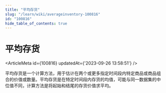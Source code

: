 ```yaml
---
title: "平均存货"
slug: "/learn/wiki/averageinventory-100816"
id: "100816"
hide_table_of_contents: true
---
```



# 平均存货

<ArticleMeta id={100816} updatedAt={'2023-09-26 13:58:51'} />
<div className='border-solid border-b border-t-0 my-4 border-[var(--ifm-color-gray-300)]' />

平均存货是一个计算方法，用于估计在两个或更多指定时间段内特定商品或商品组合的价值或数量。平均存货是在特定时间段内存货的均值，可能与同一数据集的中位值不同，计算方法是将起始和结尾的存货价值求平均。

